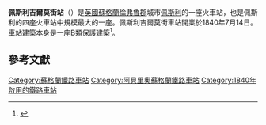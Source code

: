 {{Infobox station
| name = 佩斯利吉爾莫街站
| native_name = 
| coordinates = {{coord|55.8474|-4.4242|type:railwaystation_region:GB_scale:10000|display=inline,title}}
| image = 2012 at Paisley Gilmour Street station - main entrance.jpg
| years = 
| borough = [[倫弗魯郡|倫弗魯郡]][[佩斯利|佩斯利]]
| owned = [[英國鐵路網公司|英國鐵路網公司]]
| country = {{SCO}}
| manager = [[阿貝里奧蘇格蘭鐵路|阿貝里奧蘇格蘭鐵路]]
}}
'''佩斯利吉爾莫街站'''（{{lang-en|Paisley Gilmour Street railway station}}）是[[英國|英國]][[蘇格蘭|蘇格蘭]][[倫弗魯郡|倫弗魯郡]]城市[[佩斯利|佩斯利]]的一座火車站，也是佩斯利的四座火車站中規模最大的一座。佩斯利吉爾莫街車站開業於1840年7月14日。車站建築本身是一座B類保護建築<ref>{{Cite web|title=COUNTY SQUARE, GILMOUR STREET RAILWAY STATION (LB38950)|url=https://portal.historicenvironment.scot/designation/LB38950|access-date=2021-10-24|language=en|archive-date=2022-04-22|archive-url=https://web.archive.org/web/20220422054730/http://portal.historicenvironment.scot/designation/LB38950}}</ref>。

==參考文獻==
<references />

{{Commons category|Paisley Gilmour Street railway station}}

{{DEFAULTSORT:Paisley Gilmour Street}}
[[Category:蘇格蘭鐵路車站|Category:蘇格蘭鐵路車站]]
[[Category:阿貝里奧蘇格蘭鐵路車站|Category:阿貝里奧蘇格蘭鐵路車站]]
[[Category:1840年啟用的鐵路車站|Category:1840年啟用的鐵路車站]]

{{鐵路車站小作品}}